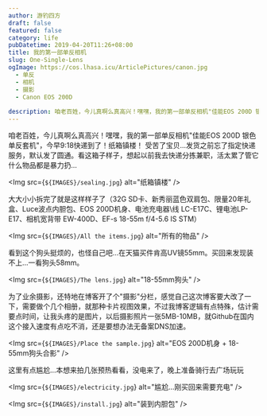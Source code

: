 ```yaml
---
author: 游钓四方
draft: false
featured: false
category: life
pubDatetime: 2019-04-20T11:26+08:00
title: 我的第一部单反相机 
slug: One-Single-Lens
ogImage: https://cos.lhasa.icu/ArticlePictures/canon.jpg
  - 单反
  - 相机
  - 摄影
  - Canon EOS 200D
  
description: 咱老百姓，今儿真啊么真高兴！嘿嘿，我的第一部单反相机"佳能EOS 200D 银色单反套机"，今早9:18快递到了！纸箱镇楼！
---
```



咱老百姓，今儿真啊么真高兴！嘿嘿，我的第一部单反相机"佳能EOS 200D 银色单反套机"，今早9:18快递到了！纸箱镇楼！ 
受苦了宝贝...发货之前忘了指定快递服务，默认发了圆通。看这箱子样子，想起以前我去快递分拣兼职，活太累了管它什么物品都是暴力扔...  

<Img src={`${IMAGES}/sealing.jpg`} alt="纸箱镇楼" />

大大小小拆完了就是这样样子了（32G SD卡、新秀丽蓝色双肩包、限量20年礼盒、Luce波点内胆包、EOS 200D机身、电池充电器\线 LC-E17C、锂电池LP-E17、相机宽背带 EW-400D、EF-s 18-55m f/4-5.6 IS STM）

<Img src={`${IMAGES}/All the items.jpg`} alt="所有的物品" />

看到这个狗头挺烦的，也怪自己吧...在天猫买件肯高UV镜55mm。买回来发现装不上...一看狗头58mm。

<Img src={`${IMAGES}/The lens.jpg`} alt="18-55mm狗头" />

为了业余摄影，还特地在博客开了个"摄影"分栏，感觉自己这次博客要大改了一下，需要做个几个相册，就那种卡片视图效果，不过我博客逻辑有点特殊，估计需要点时间，让我头疼的是图片，以后摄影照片一张5MB-10MB，就Github在国内这个接入速度有点吃不消，还是要想办法无备案DNS加速。

<Img src={`${IMAGES}/Place the sample.jpg`} alt="EOS 200D机身 + 18-55mm狗头合影" />
 
这里有点尴尬...本想来拍几张预热看看，没电来了，晚上准备骑行去广场玩玩

<Img src={`${IMAGES}/electricity.jpg`} alt="尴尬...刚买回来需要充电" />

<Img src={`${IMAGES}/install.jpg`} alt="装到内胆包" />
